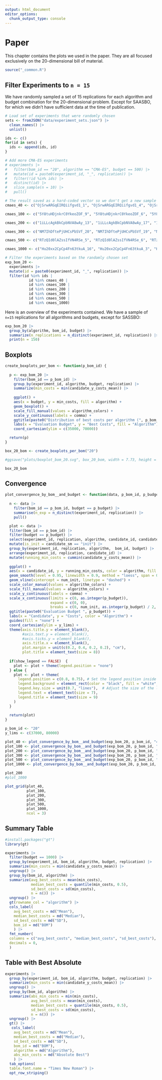 ```yaml
---
output: html_document
editor_options: 
  chunk_output_type: console
---
```

# Paper

This chapter contains the plots we used in the paper. They are all focused exclusively on the 20-dimensional bill of material.


```r
source("_common.R")
```




## Filter Experiments to `n = 15`

We have randomly sampled a set of 15 replications for each algorithm and budget combination for the 20-dimensional problem. Except for SAASBO, for which we didn't have sufficient data at the time of publication.

```r
# Load set of experiments that were randomly chosen
sets <- fromJSON("data/experiment_sets.json") |> 
  clean_names() |> 
  unlist()

ids <- c()
for(id in sets) {
  ids <- append(ids, id)
}

# Add more CMA-ES experiments
# experiments |>
#   filter(bom_id == "20", algorithm == "CMA-ES", budget == 500) |>
#   mutate(id = paste0(experiment_id, "_", replication)) |>
#   filter(!id %in% ids) |>
#   distinct(id) |>
#   slice_sample(n = 10) |>
#   pull()

# The result saved as a hard-coded vector so we don't get a new sample with each rendering
cmaes_40 <- c("OjSrwARGqEIRQiifgvd1_1", "OjSrwARGqEIRQiifgvd1_4", "OjSrwARGqEIRQiifgvd1_3", "OjSrwARGqEIRQiifgvd1_2", "OjSrwARGqEIRQiifgvd1_5")

cmaes_100 <- c("5Y8tuHDjnkrC0YkeoZOF_9", "5Y8tuHDjnkrC0YkeoZOF_6", "5Y8tuHDjnkrC0YkeoZOF_16", "5Y8tuHDjnkrC0YkeoZOF_15", "5Y8tuHDjnkrC0YkeoZOF_5", "5Y8tuHDjnkrC0YkeoZOF_13", "5Y8tuHDjnkrC0YkeoZOF_7", "5Y8tuHDjnkrC0YkeoZOF_3", "5Y8tuHDjnkrC0YkeoZOF_19", "5Y8tuHDjnkrC0YkeoZOF_4")

cmaes_200 <- c("1iLLcAgkBkCpbNVA8wAy_13", "1iLLcAgkBkCpbNVA8wAy_17", "1iLLcAgkBkCpbNVA8wAy_12", "1iLLcAgkBkCpbNVA8wAy_7", "1iLLcAgkBkCpbNVA8wAy_11", "1iLLcAgkBkCpbNVA8wAy_4", "1iLLcAgkBkCpbNVA8wAy_10", "1iLLcAgkBkCpbNVA8wAy_18", "1iLLcAgkBkCpbNVA8wAy_20", "1iLLcAgkBkCpbNVA8wAy_1")

cmaes_300 <- c("NM7IhDftePjUHCsPbSVf_20", "NM7IhDftePjUHCsPbSVf_19", "NM7IhDftePjUHCsPbSVf_5", "NM7IhDftePjUHCsPbSVf_11", "NM7IhDftePjUHCsPbSVf_18", "NM7IhDftePjUHCsPbSVf_8", "NM7IhDftePjUHCsPbSVf_7",  "NM7IhDftePjUHCsPbSVf_10", "NM7IhDftePjUHCsPbSVf_4", "NM7IhDftePjUHCsPbSVf_12")

cmaes_500 <- c("RTzQId0lAZssIfVN4RSe_5", "RTzQId0lAZssIfVN4RSe_6", "RTzQId0lAZssIfVN4RSe_1", "RTzQId0lAZssIfVN4RSe_3", "RTzQId0lAZssIfVN4RSe_9", "RTzQId0lAZssIfVN4RSe_8", "RTzQId0lAZssIfVN4RSe_7",  "RTzQId0lAZssIfVN4RSe_10","RTzQId0lAZssIfVN4RSe_2", "RTzQId0lAZssIfVN4RSe_4")

cmaes_1000 <- c("Hu20xx2CpCp4Fn63tkuA_16", "Hu20xx2CpCp4Fn63tkuA_3", "Hu20xx2CpCp4Fn63tkuA_17", "Hu20xx2CpCp4Fn63tkuA_2", "Hu20xx2CpCp4Fn63tkuA_10", "Hu20xx2CpCp4Fn63tkuA_14", "Hu20xx2CpCp4Fn63tkuA_15", "Hu20xx2CpCp4Fn63tkuA_1", "Hu20xx2CpCp4Fn63tkuA_5", "Hu20xx2CpCp4Fn63tkuA_19")

# Filter the experiments based on the randomly chosen set
exp_bom_20 <- 
  experiments |> 
  mutate(id = paste0(experiment_id, "_", replication)) |> 
  filter(id %in% ids | 
           id %in% cmaes_40 | 
           id %in% cmaes_100 | 
           id %in% cmaes_200 | 
           id %in% cmaes_300 |
           id %in% cmaes_500 |
           id %in% cmaes_1000)
```

Here is an overview of the experiments contained. We have a sample of `n=15` replications for all algorithms and budgets, except for SASSBO:

```r
exp_bom_20 |> 
  group_by(algorithm, bom_id, budget) |> 
  summarize(n_replications = n_distinct(experiment_id, replication)) |> 
  print(n = 150)
```

## Boxplots

```r
create_boxplots_per_bom <- function(p_bom_id) {
  
  p <- exp_bom_20 |> 
    filter(bom_id == p_bom_id) |> 
    group_by(experiment_id, algorithm, budget, replication) |>
    summarize(min_costs = min(candidate_y_costs_mean)) |> 
  
    ggplot() +
    aes(x = budget, y = min_costs, fill = algorithm) + 
    geom_boxplot() +
    scale_fill_manual(values = algorithm_colors) +
    scale_y_continuous(labels = comma) +
    ggtitle(paste0("Distribution of best costs per algorithm (", p_bom_id, "-dimensions) ")) +
    labs(x = "Evaluation Budget", y = "Best Costs", fill = "Algorithm") +
    coord_cartesian(ylim = c(35000, 70000)) 

  return(p)
}

box_20_bom <- create_boxplots_per_bom("20")

#ggsave("plots/boxplot_bom_20.svg", box_20_bom, width = 7.73, height = 6.64, units = "in")

box_20_bom
```

## Convergence

```r
plot_convergence_by_bom__and_budget <- function(data, p_bom_id, p_budget, num_init, y_lims, show_legend = FALSE) {
  
  n <- data |> 
    filter(bom_id == p_bom_id, budget == p_budget) |> 
    summarise(n_exp = n_distinct(experiment_id, replication)) |> 
    pull()

  plot <- data |> 
  filter(bom_id == p_bom_id) |> 
  filter(budget == p_budget) |> 
  select(experiment_id, replication, algorithm, candidate_id, candidate_sm, candidate_y_costs_mean, bom_id, budget) |> 
  mutate(is_init = candidate_sm == "init") |> 
  group_by(experiment_id, replication, algorithm,  bom_id, budget) |> 
  arrange(experiment_id, replication, candidate_id) |> 
  mutate(running_min_costs = cummin(candidate_y_costs_mean)) |> 
  
  ggplot() +
  aes(x = candidate_id, y = running_min_costs, color = algorithm, fill = algorithm) +
  geom_smooth(level = 0.95, linewidth = 0.9, method = "loess", span = 0.6, se = FALSE, alpha = 0.2) +
  geom_vline(xintercept = num_init, linetype = "dashed") +
  scale_color_manual(values = algorithm_colors) +
  scale_fill_manual(values = algorithm_colors) +
  scale_y_continuous(labels = comma) +
  scale_x_continuous(limits = c(0, as.integer(p_budget)), 
                     expand = c(0, 0), 
                     breaks = c(0, num_init, as.integer(p_budget) / 2, as.integer(p_budget))) +
  ggtitle(paste0("Evaluation Budget ", p_budget)) +
  labs(x = "Candidate", y = "Costs", color = "Algorithm") +
  guides(fill = "none") +
  coord_cartesian(ylim = y_lims) + 
  theme(axis.title.y = element_blank(), 
        #axis.text.y = element_blank(), 
        #axis.ticks.y = element_blank(),
        axis.title.x = element_blank(),
        plot.margin = unit(c(0.2, 0.4, 0.2, 0.2), "cm"),
        plot.title = element_text(size = 8))
  
  if(show_legend == FALSE)  {
    plot <- plot + theme(legend.position = "none")
  } else {
    plot <- plot + theme(
      legend.position = c(0.8, 0.75), # Set the legend position inside the plot
      legend.background = element_rect(color = "black", fill = "white", size = 0.4),
      legend.key.size = unit(0.7, "lines"),  # Adjust the size of the legend keys
      legend.text = element_text(size = 7),
      legend.title = element_text(size = 9)
    )
  }
  
  return(plot)
}

p_bom_id <- "20"
y_lims <- c(37000, 80000)

plot_40 <- plot_convergence_by_bom__and_budget(exp_bom_20, p_bom_id, "40", 8, y_lims)
plot_100 <- plot_convergence_by_bom__and_budget(exp_bom_20, p_bom_id, "100", 20, y_lims)
plot_200 <- plot_convergence_by_bom__and_budget(exp_bom_20, p_bom_id, "200", 40, y_lims, show_legend = TRUE)
plot_300 <- plot_convergence_by_bom__and_budget(exp_bom_20, p_bom_id, "300", 60, y_lims)
plot_500 <- plot_convergence_by_bom__and_budget(exp_bom_20, p_bom_id, "500", 100, y_lims)
plot_1000 <- plot_convergence_by_bom__and_budget(exp_bom_20, p_bom_id, "1000", 200, y_lims)

plot_200
#plot_1000

plot_grid(plot_40, 
          plot_100, 
          plot_200, 
          plot_300,
          plot_500, 
          plot_1000, 
          ncol = 3)
```

## Summary Table

```r
#install.packages("gt")
library(gt)

experiments |> 
  filter(budget == 1000) |> 
  group_by(experiment_id, bom_id, algorithm, budget, replication) |>
  summarize(min_costs = min(candidate_y_costs_mean)) |> 
  ungroup() |> 
  group_by(bom_id, algorithm) |> 
  summarize(avg_best_costs = mean(min_costs),
            median_best_costs = quantile(min_costs, 0.5),
            sd_best_costs = sd(min_costs),
            n = n()) |> 
  ungroup() |> 
  gt(rowname_col = "algorithm") |> 
  cols_label(
    avg_best_costs = md("Mean"),
    median_best_costs = md("Median"),
    sd_best_costs = md("SD"),
    bom_id = md("BOM")
    ) |> 
  fmt_number(
  columns = c("avg_best_costs", "median_best_costs", "sd_best_costs"),
  decimals = 0,
  )
```


## Table with Best Absolute


```r

experiments |> 
  group_by(experiment_id, bom_id, algorithm, budget, replication) |>
  summarize(min_costs = min(candidate_y_costs_mean)) |> 
  ungroup() |> 
  group_by(bom_id, algorithm) |> 
  summarize(abs_min_costs = min(min_costs),
            avg_best_costs = mean(min_costs),
            median_best_costs = quantile(min_costs, 0.5),
            sd_best_costs = sd(min_costs),
            n = n()) |> 
  ungroup() |> 
  gt() |> 
   cols_label(
    avg_best_costs = md("Mean"),
    median_best_costs = md("Median"),
    sd_best_costs = md("SD"),
    bom_id = md("BOM"),
    algorithm = md("Algorithm"),
    abs_min_costs = md("Absolute Best")
    ) |> 
  tab_options(
  table.font.name = "Times New Roman") |> 
  opt_row_striping()

```





